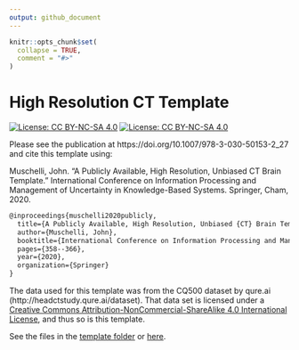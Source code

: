 ```yaml
---
output: github_document
---
```


<!-- README.md is generated from README.Rmd. Please edit that file -->

```r
knitr::opts_chunk$set(
  collapse = TRUE,
  comment = "#>"
)
```

# High Resolution CT Template


<!-- badges: start -->
[![License: CC BY-NC-SA 4.0](https://img.shields.io/badge/License-CC%20BY--NC--SA%204.0-lightgrey.svg)](https://creativecommons.org/licenses/by-nc-sa/4.0/)
[![License: CC BY-NC-SA 4.0](https://licensebuttons.net/l/by-nc-sa/4.0/80x15.png)](https://creativecommons.org/licenses/by-nc-sa/4.0/)
<!-- badges: end -->


Please see the publication at https://doi.org/10.1007/978-3-030-50153-2_27 and cite this template using:

Muschelli, John. "A Publicly Available, High Resolution, Unbiased CT Brain Template." International Conference on Information Processing and Management of Uncertainty in Knowledge-Based Systems. Springer, Cham, 2020.


```tex
@inproceedings{muschelli2020publicly,
  title={A Publicly Available, High Resolution, Unbiased {CT} Brain Template},
  author={Muschelli, John},
  booktitle={International Conference on Information Processing and Management of Uncertainty in Knowledge-Based Systems},
  pages={358--366},
  year={2020},
  organization={Springer}
}
```

The data used for this template was from the CQ500 dataset by qure.ai (http://headctstudy.qure.ai/dataset).  That data set is licensed under a [Creative Commons Attribution-NonCommercial-ShareAlike 4.0 International License](http://creativecommons.org/licenses/by-nc-sa/4.0/), and thus so is this template. 


See the files in the [template folder](template/) or [here](https://johnmuschelli.com/high_res_ct_template/template).



